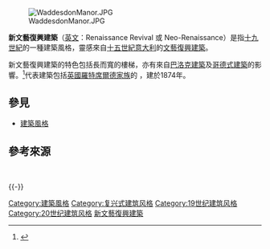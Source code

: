 [[File:WaddesdonManor.JPG|thumb]]

'''新文藝復興建築'''（[[英文|英文]]：Renaissance Revival 或 Neo-Renaissance）是指[[十九世紀|十九世紀]]的一種建築風格，靈感來自[[十五世紀|十五世紀]][[意大利|意大利]]的[[文藝復興建築|文藝復興建築]]。

新文藝復興建築的特色包括長而寬的樓梯，亦有來自[[巴洛克建築|巴洛克建築]]及[[哥德式建築|哥德式建築]]的影響。<ref>{{Cite web |url=http://portal.unesco.org/culture/en/ev.php-URL_ID%3D27457%26URL_DO%3DDO_TOPIC%26URL_SECTION%3D201.html |title=存档副本 |access-date=2021-12-22 |archive-date=2017-02-14 |archive-url=https://web.archive.org/web/20170214222140/http://portal.unesco.org/culture/en/ev.php-URL_ID%3D27457%26URL_DO%3DDO_TOPIC%26URL_SECTION%3D201.html |dead-url=no }}</ref>代表建築包括[[英國|英國]][[羅特席爾德家族|羅特席爾德家族]]的 {{link-en|Waddesdon Manor|Waddesdon Manor}}，建於1874年。

==參見==
* [[建築風格|建築風格]]

==參考來源==
{{reflist}}

<br>
{{建築小作品}}

{{-}}
{{建筑史}}

[[Category:建築風格|Category:建築風格]]
[[Category:复兴式建筑风格|Category:复兴式建筑风格]]
[[Category:19世纪建筑风格|Category:19世纪建筑风格]]
[[Category:20世纪建筑风格|Category:20世纪建筑风格]]
[[Category:新文藝復興建築|]]